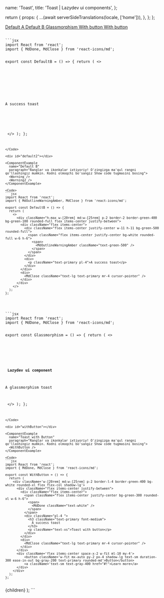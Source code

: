 


  name: 'Toast',
  title: 'Toast | Lazydev ui components',
};

  return {
    props: {
      ...(await serverSideTranslations(locale, ['home'])),
    },
  };
};

<SidebarLink>
  <a href="#default1" className="text-right">
    Default A
  </a>
  <a href="#default2" className="text-right">
    Default B
  </a>
  <a href="#glassmorphism" className="text-right">
    Glassmorphism
  </a>
  <a href="#withButton" className="text-right">
    With button
  </a>
  <a href="#iconWithButton" className="text-right">
    With button
  </a>
</SidebarLink>

<PrevAndNext
  leftPath="/docs/components/sidebar"
  rightPath="/docs/components/card"
/>

<div id="default1"></div>

<ComponentExample
  name="Default A"
  paragraph="Ranglar va ikonkalar ixtiyoriy! O'zingizga ma'qul rangni qo'llashingiz mumkin. Kodni olmoqchi bo'sangiz Show code tugmasini bosing">
  <Done />
  <Error />
</ComponentExample>

<Code>
```jsx
import React from 'react';
import { MdDone, MdClose } from 'react-icons/md';

export const DefaultB = () => {
  return (
    <>
      <div className="h-max w-[20rem] md:w-[25rem] p-2 border-2 border-green-400 bg-green-100 rounded-xl flex items-center justify-between">
        <div className="flex items-center">
          <div className="flex items-center justify-center w-11 h-11 bg-green-500 rounded-2xl">
            <span className="flex items-center justify-center bg-white rounded-xl w-6 h-6">
              <span>
                <MdDone className="text-green-500" />
              </span>
            </span>
          </div>
          <div>
            <p className="text-primary pl-4">A success toast</p>
          </div>
        </div>
        <div>
          <MdClose className="text-lg text-primary mr-4 cursor-pointer" />
        </div>
      </div>
    </>
  );
};
```
</Code>

<div id="default2"></div>

<ComponentExample
  name="Default B"
  paragraph="Ranglar va ikonkalar ixtiyoriy! O'zingizga ma'qul rangni qo'llashingiz mumkin. Kodni olmoqchi bo'sangiz Show code tugmasini bosing">
  <Warning />
  <Warning2 />
</ComponentExample>

<Code>
```jsx
import React from 'react';
import { MdOutlineWarningAmber, MdClose } from 'react-icons/md';

export const DefaultB = () => {
  return (
    <>
      <div className="h-max w-[20rem] md:w-[25rem] p-2 border-2 border-green-400 bg-green-100 rounded-full flex items-center justify-between">
        <div className="flex items-center">
          <div className="flex items-center justify-center w-11 h-11 bg-green-500 rounded-full">
            <span className="flex items-center justify-center bg-white rounded-full w-6 h-6">
              <span>
                <MdOutlineWarningAmber className="text-green-500" />
              </span>
            </span>
          </div>
          <div>
            <p className="text-primary pl-4">A success toast</p>
          </div>
        </div>
        <div>
          <MdClose className="text-lg text-primary mr-4 cursor-pointer" />
        </div>
      </div>
    </>
  );
};
```
</Code>

<div id="glassmorphism"></div>

<ComponentExample
  name="Glassmorphism"
  paragraph="Ranglar va ikonkalar ixtiyoriy! O'zingizga ma'qul rangni qo'llashingiz mumkin. Kodni olmoqchi bo'sangiz Show code tugmasini bosing">
  <Glassmorphism />
</ComponentExample>

<Code>
```jsx
import React from 'react';
import { MdDone, MdClose } from 'react-icons/md';

export const Glassmorphism = () => {
  return (
    <>
      <div className="relative z-20 flex items-center w-[20rem] md:w-[25erm] bg-white shadow-lg
       p-5 rounded-xl bg-opacity-50 backdrop-filter backdrop-blur-sm">
        <div className="flex items-center justify-center bg-green-200 rounded-xl w-6 h-6 mr-3 md:mr-5">
          <span>
            <MdDone className="text-green-500" />
          </span>
        </div>
        <div>
          <h4 className="font-semibold text-green-500">
            Lazydev ui component
          </h4>
          <p className='text-xs md:text-sm'>A glassmorphism toast</p>
        </div>
      </div>
    </>
  );
};
```
</Code>

<div id="withButton"></div>

<ComponentExample
  name="Toast with Button"
  paragraph="Ranglar va ikonkalar ixtiyoriy! O'zingizga ma'qul rangni qo'llashingiz mumkin. Kodni olmoqchi bo'sangiz Show code tugmasini bosing">
  <WithButton />
</ComponentExample>

<Code>
```jsx
import React from 'react';
import { MdDone, MdClose } from 'react-icons/md';

export const WithButton = () => {
  return (
    <div className='w-[20rem] md:w-[25rem] p-2 border-l-4 border-green-400 bg-white rounded-xl flex flex-col shadow-lg'>
      <div className="flex items-center justify-between">
        <div className="flex items-center">
          <span className="flex items-center justify-center bg-green-300 rounded-xl w-6 h-6">
            <span>
              <MdDone className="text-white" />
            </span>
          </span>
          <div className="pl-4 ">
            <h3 className="text-primary font-medium">
              A success toast
            </h3>
            <p className="text-xs">Toast with button</p>
          </div>
        </div>
        <div>
          <MdClose className="text-lg text-primary mr-4 cursor-pointer" />
        </div>
      </div>
      <div className='flex items-center space-x-2 w-fit ml-10 my-4'>
          <button className='w-fit mx-auto py-2 px-4 shadow-lg text-sm duration-300 ease-in-out bg-gray-200 text-primary rounded-md'>Button</button>
          <a className='text-sm text-gray-400 href="#!">Learn more</a>
      </div>
    </div>
  );
};

```
</Code>

  <NestedLayout name={meta.name} title={meta.title}>
    {children}
  </NestedLayout>
);
```
